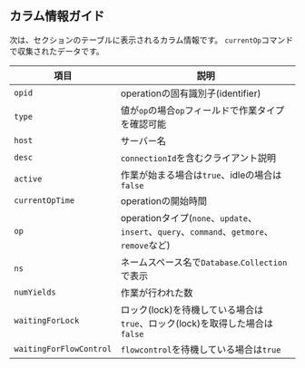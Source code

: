 ## カラム情報ガイド

次は、<Cmdname sid="active_sessions" className="uitext" />セクションのテーブルに表示されるカラム情報です。 `currentOp`コマンドで収集されたデータです。

| 項目                      | 説明                                                                            |
| ----------------------- | ----------------------------------------------------------------------------- |
| `opid`                  | operationの固有識別子(identifier)                                                   |
| `type`                  | 値が`op`の場合`op`フィールドで作業タイプを確認可能                                                 |
| `host`                  | サーバー名                                                                         |
| `desc`                  | `connectionId`を含むクライアント説明                                                     |
| `active`                | 作業が始まる場合は`true`、idleの場合は`false`                                               |
| `currentOpTime`         | operationの開始時間                                                                |
| `op`                    | operationタイプ(`none`、`update`、`insert`、`query`、`command`、`getmore`、`remove`など) |
| `ns`                    | ネームスペース名で`Database`.`Collection`で表示                                           |
| `numYields`             | 作業が行われた数                                                                      |
| `waitingForLock`        | ロック(lock)を待機している場合は`true`、ロック(lock)を取得した場合は`false`                            |
| `waitingForFlowControl` | `flowcontrol`を待機している場合は`true`                                                 |
